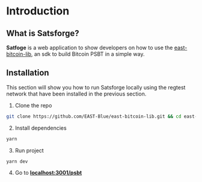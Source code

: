 # Introduction
 
## What is Satsforge?

**Satfoge** is a web application to show developers on how to use the [east-bitcoin-lib](https://github.com/EAST-Blue/east-bitcoin-lib), an sdk to build Bitcoin PSBT in a simple way.

## Installation

This section will show you how to run Satsforge locally using the regtest network that have been installed in the previous section.
1. Clone the repo
```bash
git clone https://github.com/EAST-Blue/east-bitcoin-lib.git && cd east-bitcoin-lib/apps/ui
```

2. Install dependencies
```bash
yarn
```

3. Run project
```bash
yarn dev
```

4. Go to **[localhost:3001/psbt](http://localhost:3001/psbt)**